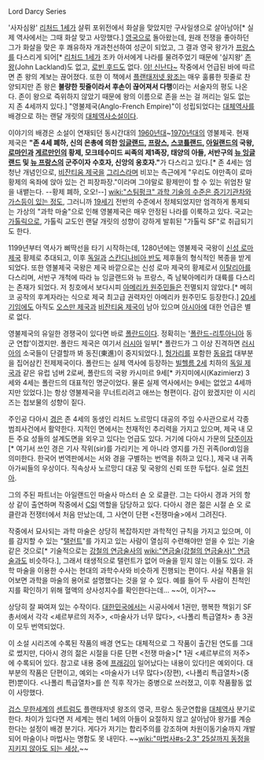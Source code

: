 Lord Darcy Series

'사자심왕' [[리처드 1세]]가 샬뤼 포위전에서 화살을 맞았지만 구사일생으로 살아남아[* 실제 역사에서는 그때 화살 맞고 사망했다.] [[영국]]으로 돌아왔는데, 원래 전쟁을 좋아하던 그가 화살을 맞은 후 쾌유하자 개과천선하여 성군이 되었고, 그 결과 영국 왕가가 [[프랑스]]를 다스리게 되어[* [[리처드 1세]]가 조카 아서에게 나라를 물려주었기 때문에 '실지왕' [[존 왕]](John Lackland)도 없고, [[로빈 후드]]도 없다. [[야! 신난다~]] 작중에서 언급된 바에 따르면 존 왕의 계보는 끊어졌다. 또한 이 책에서 [[플랜태저넷 왕조]]는 매우 훌륭한 핏줄로 찬양되지만 존 왕은 '''불량한 핏줄이라서 후손이 끊어져서 다행'''이라는 서술자의 평도 나온다. 존이 왕으로 즉위하지 않았기 때문에 왕의 이름으로 존을 쓰는 걸 꺼리는 일도 없는지 존 4세까지 있다.] "영불제국(Anglo-French Empire)"이 성립되었다는 [[대체역사]]를 배경으로 하는 랜달 개릿의 [[대체역사소설]]이다.

이야기의 배경은 소설이 연재되던 동시간대의 [[1960년대]]~[[1970년대]]의 영불제국. 현재 제국은 '''"존 4세 폐하, 신의 은총에 의한 [[잉글랜드]], [[프랑스]], [[스코틀랜드]], [[아일랜드(국가)|아일랜드]]의 국왕, [[로마]]인과 [[게르만]]인의 황제, 모크테수미드 씨족의 제1족장, 태양의 아들, 서반구의 [[북아메리카|뉴 잉글랜드]] 및 [[남아메리카|뉴 프랑스]]의 군주이자 수호자, 신앙의 옹호자."'''가 다스리고 있다.[* 존 4세는 엄청난 개념인으로, [[비잔티움 제국]]을 [[그리스]]라며 비꼬는 측근에게 "우리도 야만족이 로마 황제의 옥좌에 앉아 있는 건 피장파장."이라며 그야말로 황제만이 할 수 있는 위엄찬 말을 내뱉는다. --황제 폐하, 오오!--] [[wiki:"스팀펑크" 과학 기술의 수준은 증기기관차와 가스등이 있는 정도]], 그러니까 [[19세기]] 전반의 수준에서 정체되었지만 엄격하게 통제되는 가상의 "과학 마술"으로 인해 영불제국은 매우 안정된 나라를 이룩하고 있다. 국교는 [[가톨릭]]으로, 가톨릭 교도인 랜달 개릿의 성향이 강하게 발휘된 "가톨릭 SF"로 취급되기도 한다.

1199년부터 역사가 삐딱선을 타기 시작하는데, 1280년에는 영불제국 국왕이 [[신성 로마 제국]] 황제로 추대되고, 이후 [[독일]]과 [[스칸디나비아 반도]] 제후들의 형식적인 복종을 받게 되었다. 또한 영불제국 국왕은 제국 바깥으로는 신성 로마 제국의 황제로서 [[이탈리아]]를 다스리며, 서반구 개척에 따라 뉴 잉글랜드와 뉴 프랑스, 즉 남북아메리카 대륙를 다스리는 존재가 되었다. 저 칭호에서 보다시피 [[아메리카 원주민]]들은 전멸되지 않았다.[* 메히코 공작의 후계자라는 식으로 제국 최고급 권력자인 아메리카 원주민도 등장한다.] [[20세기]]임에도 아직도 [[오스만 제국]]과 [[비잔티움 제국]]이 남아 있으며 [[아시아]]에 대한 언급은 별로 없다.

영불제국의 유일한 경쟁국이 있다면 바로 [[폴란드]]이다. 정확히는 '[[폴란드-리투아니아]] 동군 연합'이겠지만. 폴란드 제국은 여기서 [[러시아]] 일부[* 폴란드가 그 이상 진격하면 [[러시아]]의 소국들이 단결할까 봐 동진(東進)이 중지되었다.], [[헝가리]]를 포함한 [[동유럽]] 대부분을 집어삼킨 전제제국이다. 폴란드는 실제 역사에 등장하는 [[빌헬름 2세]] 치하의 [[독일 제국]]과 같은 유럽 넘버 2로써, 폴란드의 국왕 카시미르 9세[* 카지미에시(Kazimierz) 3세와 4세는 폴란드의 대표적인 명군이었다. 물론 실제 역사에서는 9세는 없었고 4세까지만 있었다.]는 항상 영불제국을 무너트리려고 애쓰는 형편이다. 감이 왔겠지만 이 시리즈는 첩보물의 성향이 짙다.

주인공 다아시 [[경]]은 존 4세의 동생인 리처드 노르망디 대공의 주임 수사관으로서 각종 범죄사건에서 활약한다. 지적인 면에서는 천재적인 추리력을 가지고 있으며, 제국 내 모든 주요 성들의 설계도면을 외우고 있다는 언급도 있다. 거기에 다아시 가문의 [[당주]]이자[* 여기서 쓰인 경은 기사 작위(sir)를 가리키는 게 아니라 영지를 가진 귀족(lord)임을 의미한다. 한국어 번역판에서는 서와 경을 구별하는 번역을 취하고 있다.], 제국 내 귀족 아가씨들의 우상이다. 직속상사 노르망디 대공 및 국왕의 신뢰 또한 두텁다. 실로 [[엄친아]].

그의 주된 파트너는 아일랜드인 마술사 마스터 숀 오 로클란. 그는 다아시 경과 거의 항상 같이 출연하며 작중에서 [[CSI]] 역할을 담당하고 있다. 다아시 경은 젊은 시절 숀 오 로클란과 전쟁터에서 처음 만났는데, 그 사연이 단편 <전쟁마술>에서 그려진다.

작중에서 묘사되는 과학 마술은 상당히 복잡하지만 과학적인 규칙을 가지고 있으며, 이를 감지할 수 있는 "[[탤런트]]"를 가지고 있는 사람이 열심히 수련해야만 얻을 수 있는 기술 같은 것으로[* 기술적으로는 [[강철의 연금술사]]의 [[wiki:"연금술(강철의 연금술사)" 연금술]]과도 비슷하다.], 그래서 태생적으로 탤런트가 없어 마술을 믿지 않는 이들도 있다. 과학 마술을 이용한 수사는 현대의 과학수사와 비슷하게 진행되는 편이다. 사실 작품을 읽어보면 과학을 마술의 용어로 설명했다는 것을 알 수 있다. 예를 들어 두 사람이 친척인지를 확인하기 위해 혈액의 상사성지수를 확인한다는데... ~~어, 이거?~~

상당히 잘 짜여져 있는 수작이다. [[대한민국]]에서는 시공사에서 1권만, 행복한 책읽기 SF총서에서 각각 <셰르부르의 저주>, <마술사가 너무 많다>, <나폴리 특급열차> 총 3권이 모두 번역되었다.

이 소설 시리즈에 수록된 작품의 배경 연도는 대체적으로 그 작품이 출간된 연도를 그대로 썼지만, 다아시 경의 젊은 시절을 다룬 단편 <전쟁 마술>[* 1권 <셰르부르의 저주>에 수록되어 있다. 참고로 내용 중에 [[프래깅]]이 일어났다는 내용이 있다!]은 예외이다. 대부분의 작품은 단편이고, 예외는 <마술사가 너무 많다>(장편), <나폴리 특급열차>(중편)뿐이다. <나폴리 특급열차>를 쓴 직후 작가는 중병으로 쓰러졌고, 이후 작품활동 없이 사망했다.

[[겁스 무한세계]]의 [[센트럼]]도 플랜태저넷 왕조의 영국, 프랑스 동군연합을 [[대체역사]] 분기로 한다. 차이가 있다면 저 세계는 헨리 1세의 아들이 요절하지 않고 살아남아 왕가를 계승한다는 설정이 배경 분기다. 게다가 저기는 합리주의를 강조하며 차원이동기술까지 개발되어 마술이나 마법사는 명함도 못 내민다. ~~[[wiki:"마법사#s-2.3" 25살까지 동정을 지키지 않아도 되는 세상.]]~~
